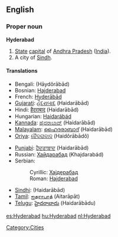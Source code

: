 ==English==
{{wikipedia}}

===Proper noun===
'''Hyderabad'''

# [[State]] [[capital]] of [[Andhra Pradesh]] ([[India]]).
# A city of [[Sindh]].

====Translations====
{{top}}
* Bengali: {{BNchar|[[হায়দরাবাদ]]}} (Hāydôrābād)
* Bosnian: [[Hajderabad#Bosnian|Hajderabad]] {{m}}
* French: [[Hyderābād]]
* [[Gujarati]]: [[હૈદરાબાદ]] (Haidarābād)
* Hindi: [[हैदराबाद]] (Haidarābād)
* Hungarian: [[Haidarábád]]
* [[Kannada]]: [[ಹೈದರಾಬಾದ್]] (Haidarābād)
* [[Malayalam]]: [[ഹൈദരാബാദ്]] (Haidarābād)
* [[Oriya]]: [[ହୈଦରାବାଦ]] (Haidôrābādô)
{{mid}}
* [[Punjabi]]: [[ਹੈਦਰਾਬਾਦ]] (Haidarābād)
* Russian: [[Хайдарабад]] (Khajdarabád) {{m}}
* Serbian:
*: Cyrillic: [[Хајдерабад#Serbian|Хајдерабад]] {{m}}
*: Roman: [[Hajderabad#Serbian|Hajderabad]] {{m}}
* [[Sindhi]]: {{SDchar|[[حيدر اباد|حيدر آباد]]}} (Haidarābād)
* [[Tamil]]: [[ஐதராபாத்]] (Aitarāpāt)
* [[Telugu]]: [[హైదరాబాదు]] (Haidarābādu)
{{bottom}}

[[Category:Cities]]

[[es:Hyderabad]]
[[hu:Hyderabad]]
[[nl:Hyderabad]]